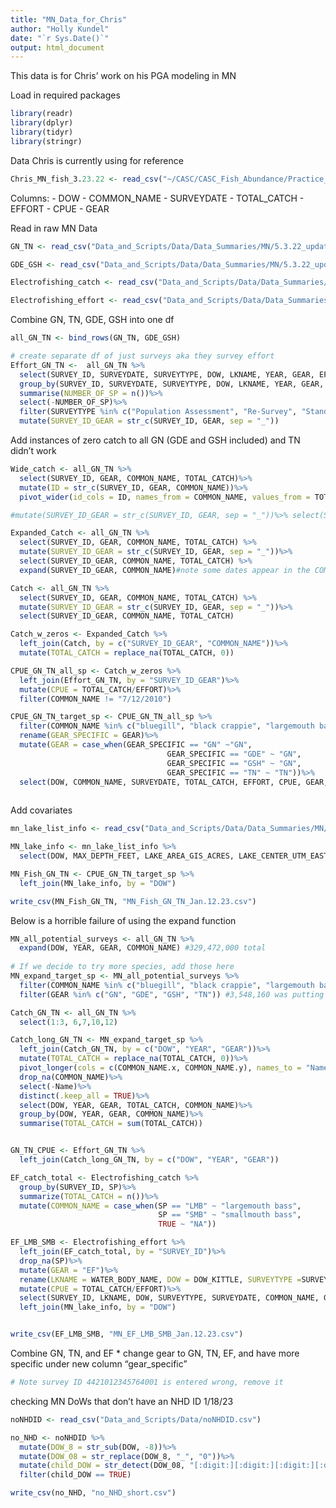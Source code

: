 ```yaml
---
title: "MN_Data_for_Chris"
author: "Holly Kundel"
date: "`r Sys.Date()`"
output: html_document
---
```

This data is for Chris' work on his PGA modeling in MN

Load in required packages
```r
library(readr)
library(dplyr)
library(tidyr)
library(stringr)
```


Data Chris is currently using for reference
```r
Chris_MN_fish_3.23.22 <- read_csv("~/CASC/CASC_Fish_Abundance/Practice_MN_Fish_3.25.22.csv")
```

Columns:
- DOW
- COMMON_NAME
- SURVEYDATE
- TOTAL_CATCH
- EFFORT
- CPUE
- GEAR

Read in raw MN Data
```r
GN_TN <- read_csv("Data_and_Scripts/Data/Data_Summaries/MN/5.3.22_update/ALL-GNTN-SURVEYS.csv")

GDE_GSH <- read_csv("Data_and_Scripts/Data/Data_Summaries/MN/5.3.22_update/ALL-GDEGSH-SURVEYS.csv")

Electrofishing_catch <- read_csv("Data_and_Scripts/Data/Data_Summaries/MN/ELECTROFISHING_CATCH_LMB_SMB.csv")

Electrofishing_effort <- read_csv("Data_and_Scripts/Data/Data_Summaries/MN/ELECTROFISHING_EFFORT.csv")
```

Combine GN, TN, GDE, GSH into one df
```r
all_GN_TN <- bind_rows(GN_TN, GDE_GSH)

# create separate df of just surveys aka they survey effort
Effort_GN_TN <-  all_GN_TN %>%
  select(SURVEY_ID, SURVEYDATE, SURVEYTYPE, DOW, LKNAME, YEAR, GEAR, EFFORT)%>%
  group_by(SURVEY_ID, SURVEYDATE, SURVEYTYPE, DOW, LKNAME, YEAR, GEAR, EFFORT)%>%
  summarise(NUMBER_OF_SP = n())%>%
  select(-NUMBER_OF_SP)%>%
  filter(SURVEYTYPE %in% c("Population Assessment", "Re-Survey", "Standard Survey", "Special Assessment", "Targeted Survey", "Large Lake Survey", "Research Survey", "Initial Survey"))%>%
  mutate(SURVEY_ID_GEAR = str_c(SURVEY_ID, GEAR, sep = "_"))
```

Add instances of zero catch to all GN (GDE and GSH included) and TN didn't work
```r
Wide_catch <- all_GN_TN %>%
  select(SURVEY_ID, GEAR, COMMON_NAME, TOTAL_CATCH)%>%
  mutate(ID = str_c(SURVEY_ID, GEAR, COMMON_NAME))%>%
  pivot_wider(id_cols = ID, names_from = COMMON_NAME, values_from = TOTAL_CATCH, values_fill = 0)

#mutate(SURVEY_ID_GEAR = str_c(SURVEY_ID, GEAR, sep = "_"))%>% select(SURVEY_ID_GEAR, COMMON_NAME, TOTAL_CATCH) %>%
```

```r
Expanded_Catch <- all_GN_TN %>%
  select(SURVEY_ID, GEAR, COMMON_NAME, TOTAL_CATCH) %>%
  mutate(SURVEY_ID_GEAR = str_c(SURVEY_ID, GEAR, sep = "_"))%>%
  select(SURVEY_ID_GEAR, COMMON_NAME, TOTAL_CATCH) %>%
  expand(SURVEY_ID_GEAR, COMMON_NAME)#note some dates appear in the COMMON_NAME column..?

Catch <- all_GN_TN %>%
  select(SURVEY_ID, GEAR, COMMON_NAME, TOTAL_CATCH) %>%
  mutate(SURVEY_ID_GEAR = str_c(SURVEY_ID, GEAR, sep = "_"))%>%
  select(SURVEY_ID_GEAR, COMMON_NAME, TOTAL_CATCH)

Catch_w_zeros <- Expanded_Catch %>%
  left_join(Catch, by = c("SURVEY_ID_GEAR", "COMMON_NAME"))%>%
  mutate(TOTAL_CATCH = replace_na(TOTAL_CATCH, 0))

CPUE_GN_TN_all_sp <- Catch_w_zeros %>%
  left_join(Effort_GN_TN, by = "SURVEY_ID_GEAR")%>%
  mutate(CPUE = TOTAL_CATCH/EFFORT)%>%
  filter(COMMON_NAME != "7/12/2010")

CPUE_GN_TN_target_sp <- CPUE_GN_TN_all_sp %>%
  filter(COMMON_NAME %in% c("bluegill", "black crappie", "largemouth bass", "northern pike", "smallmouth bass", "walleye", "yellow perch"))%>%
  rename(GEAR_SPECIFIC = GEAR)%>%
  mutate(GEAR = case_when(GEAR_SPECIFIC == "GN" ~"GN",
                                   GEAR_SPECIFIC == "GDE" ~ "GN",
                                   GEAR_SPECIFIC == "GSH" ~ "GN",
                                   GEAR_SPECIFIC == "TN" ~ "TN"))%>%
  select(DOW, COMMON_NAME, SURVEYDATE, TOTAL_CATCH, EFFORT, CPUE, GEAR, GEAR_SPECIFIC)
  
```

Add covariates
```r
mn_lake_list_info <- read_csv("Data_and_Scripts/Data/Data_Summaries/MN/mn_lake_list_info.csv")

MN_lake_info <- mn_lake_list_info %>%
  select(DOW, MAX_DEPTH_FEET, LAKE_AREA_GIS_ACRES, LAKE_CENTER_UTM_EASTING, LAKE_CENTER_UTM_NORTHING, LAKE_CENTER_LAT_DD5, LAKE_CENTER_LONG_DD5)

MN_Fish_GN_TN <- CPUE_GN_TN_target_sp %>%
  left_join(MN_lake_info, by = "DOW")

write_csv(MN_Fish_GN_TN, "MN_Fish_GN_TN_Jan.12.23.csv")
```



Below is a horrible failure of using the expand function
```r
MN_all_potential_surveys <- all_GN_TN %>%
  expand(DOW, YEAR, GEAR, COMMON_NAME) #329,472,000 total
  
# If we decide to try more species, add those here
MN_expand_target_sp <- MN_all_potential_surveys %>%
  filter(COMMON_NAME %in% c("bluegill", "black crappie", "largemouth bass", "northern pike", "smallmouth bass", "walleye", "yellow perch")) %>% #17,740,800
  filter(GEAR %in% c("GN", "GDE", "GSH", "TN")) #3,548,160 was putting sp name in gear category..?

Catch_GN_TN <- all_GN_TN %>%
  select(1:3, 6,7,10,12)

Catch_long_GN_TN <- MN_expand_target_sp %>%
  left_join(Catch_GN_TN, by = c("DOW", "YEAR", "GEAR"))%>%
  mutate(TOTAL_CATCH = replace_na(TOTAL_CATCH, 0))%>%
  pivot_longer(cols = c(COMMON_NAME.x, COMMON_NAME.y), names_to = "Name", values_to = "COMMON_NAME")%>%
  drop_na(COMMON_NAME)%>%
  select(-Name)%>%
  distinct(.keep_all = TRUE)%>%
  select(DOW, YEAR, GEAR, TOTAL_CATCH, COMMON_NAME)%>%
  group_by(DOW, YEAR, GEAR, COMMON_NAME)%>%
  summarise(TOTAL_CATCH = sum(TOTAL_CATCH))


GN_TN_CPUE <- Effort_GN_TN %>%
  left_join(Catch_long_GN_TN, by = c("DOW", "YEAR", "GEAR"))
```

```r
EF_catch_total <- Electrofishing_catch %>%
  group_by(SURVEY_ID, SP)%>%
  summarize(TOTAL_CATCH = n())%>%
  mutate(COMMON_NAME = case_when(SP == "LMB" ~ "largemouth bass",
                                 SP == "SMB" ~ "smallmouth bass",
                                 TRUE ~ "NA"))

EF_LMB_SMB <- Electrofishing_effort %>%
  left_join(EF_catch_total, by = "SURVEY_ID")%>%
  drop_na(SP)%>%
  mutate(GEAR = "EF")%>%
  rename(LKNAME = WATER_BODY_NAME, DOW = DOW_KITTLE, SURVEYTYPE =SURVEY_TYPE_NAME, SURVEYDATE = SURVEY_ID_DATE, YEAR = SURVEY_YEAR)%>%
  mutate(CPUE = TOTAL_CATCH/EFFORT)%>%
  select(SURVEY_ID, LKNAME, DOW, SURVEYTYPE, SURVEYDATE, COMMON_NAME, GEAR, CPUE, EFFORT, TOTAL_CATCH, YEAR )%>%
  left_join(MN_lake_info, by = "DOW")


write_csv(EF_LMB_SMB, "MN_EF_LMB_SMB_Jan.12.23.csv")
```

Combine GN, TN, and EF
* change gear to GN, TN, EF, and have more specific under new column "gear_specific"
```r
# Note survey ID 4421012345764001 is entered wrong, remove it
```


checking MN DoWs that don't have an NHD ID 1/18/23
```r
noNHDID <- read_csv("Data_and_Scripts/Data/noNHDID.csv")

no_NHD <- noNHDID %>%
  mutate(DOW_8 = str_sub(DOW, -8))%>%
  mutate(DOW_08 = str_replace(DOW_8, "_", "0"))%>%
  mutate(child_DOW = str_detect(DOW_08, "[:digit:][:digit:][:digit:][:digit:][:digit:][:digit:][:digit:][1-9]"))%>%
  filter(child_DOW == TRUE)

write_csv(no_NHD, "no_NHD_short.csv")
```

